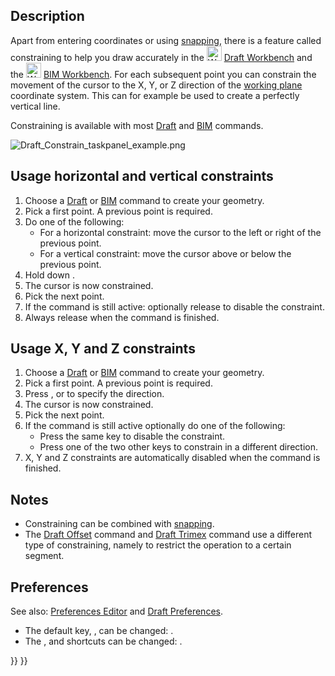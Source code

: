<languages/>
<translate>

<!--T:6-->
{{Docnav
|[[Draft_Snap|Snap]]
|[[Draft_Pattern|Pattern]]
|[[Draft_Workbench|Draft]]
|IconL=
|IconR=
|IconC=Workbench_Draft.svg
}}

</translate>
{{TOCright}}
<translate>

== Description == <!--T:22-->

<!--T:1-->
Apart from entering coordinates or using [[Draft_Snap|snapping]], there is a feature called constraining to help you draw accurately in the [[Image:Workbench_Draft.svg|24px]] [[Draft_Workbench|Draft Workbench]] and the [[Image:Workbench_BIM.svg|24px]] [[BIM_Workbench|BIM Workbench]]. For each subsequent point you can constrain the movement of the cursor to the X, Y, or Z direction of the [[Draft_SelectPlane|working plane]] coordinate system. This can for example be used to create a perfectly vertical line.

<!--T:23-->
Constraining is available with most [[Draft_Workbench|Draft]] and [[BIM_Workbench|BIM]] commands.

</translate>
[[Image:Draft_Constrain_taskpanel_example.png]]
<translate>
<!--T:14-->
{{Caption|While the cursor is constrained the task panel locks the values that are not being modified}}

== Usage horizontal and vertical constraints == <!--T:9-->

<!--T:11-->
# Choose a [[Draft_Workbench|Draft]] or [[BIM_Workbench|BIM]] command to create your geometry.
# Pick a first point. A previous point is required.
# Do one of the following:
#* For a horizontal constraint: move the cursor to the left or right of the previous point.
#* For a vertical constraint: move the cursor above or below the previous point.
# Hold down {{KEY|Shift}}.
# The cursor is now constrained.
# Pick the next point.
# If the command is still active: optionally release {{KEY|Shift}} to disable the constraint.
# Always release {{KEY|Shift}} when the command is finished.

== Usage X, Y and Z constraints == <!--T:15-->

<!--T:16-->
# Choose a [[Draft_Workbench|Draft]] or [[BIM_Workbench|BIM]] command to create your geometry.
# Pick a first point. A previous point is required.
# Press {{KEY|X}}, {{KEY|Y}} or {{KEY|Z}} to specify the direction.
# The cursor is now constrained.
# Pick the next point.
# If the command is still active optionally do one of the following:
#* Press the same key to disable the constraint.
#* Press one of the two other keys to constrain in a different direction.
# X, Y and Z constraints are automatically disabled when the command is finished.

== Notes == <!--T:24-->

<!--T:12-->
* Constraining can be combined with [[Draft_Snap|snapping]].
* The [[Draft_Offset|Draft Offset]] command and [[Draft_Trimex|Draft Trimex]] command use a different type of constraining, namely to restrict the operation to a certain segment.

== Preferences == <!--T:25-->

<!--T:26-->
See also: [[Preferences_Editor|Preferences Editor]] and [[Draft_Preferences|Draft Preferences]].

<!--T:27-->
* The default {{MenuCommand|Constrain modifier}} key, {{KEY|Shift}}, can be changed: {{MenuCommand|Edit → Preferences → Draft → Grid and Snapping → Constrain modifier}}.
* The {{MenuCommand|X}}, {{MenuCommand|Y}} and {{MenuCommand|Z}} shortcuts can be changed: {{MenuCommand|Edit → Preferences → Draft → Interface → In-Command Shortcuts}}.


<!--T:5-->
{{Docnav
|[[Draft_Snap|Snap]]
|[[Draft_Pattern|Pattern]]
|[[Draft_Workbench|Draft]]
|IconL=
|IconR=
|IconC=Workbench_Draft.svg
}}

</translate>
{{Draft Tools navi{{#translation:}}}}
{{Userdocnavi{{#translation:}}}}
{{clear}}